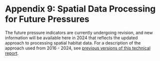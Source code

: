# Appendix 9: Spatial Data Processing for Future Pressures {#appendix-9 .unnumbered}

The future pressure indicators are currently undergoing revision, and new information will be available here in 2024 that reflects the updated approach to processing spatial habitat data. For a description of the approach used from 2016 - 2024, see [previous versions of this technical report](https://salmonwatersheds.ca/document/lib_475/).
